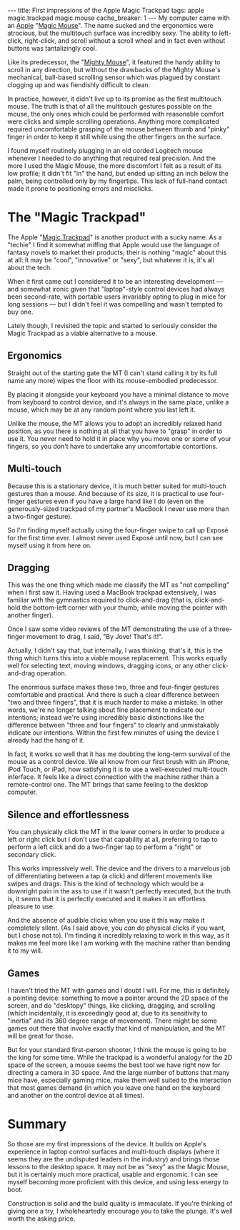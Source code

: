 ---
title: First impressions of the Apple Magic Trackpad
tags: apple magic.trackpad magic.mouse
cache_breaker: 1
---
My computer came with an [[Apple]] "[http://www.apple.com/magicmouse/ Magic Mouse]". The name sucked and the ergonomics were atrocious, but the multitouch surface was incredibly sexy. The ability to left-click, right-click, and scroll without a scroll wheel and in fact even without buttons was tantalizingly cool.

Like its predecessor, the "[http://en.wikipedia.org/wiki/Apple_Mighty_Mouse Mighty Mouse]", it featured the handy ability to scroll in any direction, but without the drawbacks of the Mighty Mouse's mechanical, ball-based scrolling sensor which was plagued by constant clogging up and was fiendishly difficult to clean.

In practice, however, it didn't live up to its promise as the first multitouch mouse. The truth is that of all the multitouch gestures possible on the mouse, the only ones which could be performed with reasonable comfort were clicks and simple scrolling operations. Anything more complicated required uncomfortable grasping of the mouse between thumb and "pinky" finger in order to keep it still while using the other fingers on the surface.

I found myself routinely plugging in an old corded Logitech mouse whenever I needed to do anything that required real precision. And the more I used the Magic Mouse, the more discomfort I felt as a result of its low profile; it didn't fit "in" the hand, but ended up sitting an inch below the palm, being controlled only by my fingertips. This lack of full-hand contact made it prone to positioning errors and misclicks.

= The "Magic Trackpad" =

The Apple "[http://www.apple.com/magictrackpad/ Magic Trackpad]" is another product with a sucky name. As a "techie" I find it somewhat miffing that Apple would use the language of fantasy novels to market their products; their is nothing "magic" about this at all: it may be "cool", "innovative" or "sexy", but whatever it is, it's all about the tech.

When it first came out I considered it to be an interesting development &mdash; and somewhat ironic given that "laptop"-style control devices had always been second-rate, with portable users invariably opting to plug in mice for long sessions &mdash; but I didn't feel it was compelling and wasn't tempted to buy one.

Lately though, I revisited the topic and started to seriously consider the Magic Trackpad as a viable alternative to a mouse.

== Ergonomics ==

Straight out of the starting gate the MT (I can't stand calling it by its full name any more) wipes the floor with its mouse-embodied predecessor.

By placing it alongside your keyboard you have a minimal distance to move from keyboard to control device, and it's always in the same place, unlike a mouse, which may be at any random point where you last left it.

Unlike the mouse, the MT allows you to adopt an incredibly relaxed hand position, as you there is nothing at all that you have to "grasp" in order to use it. You never need to hold it in place why you move one or some of your fingers, so you don't have to undertake any uncomfortable contortions.

== Multi-touch ==

Because this is a stationary device, it is much better suited for multi-touch gestures than a mouse. And because of its size, it is practical to use four-finger gestures even if you have a large hand like I do (even on the generously-sized trackpad of my partner's MacBook I never use more than a two-finger gesture).

So I'm finding myself actually using the four-finger swipe to call up Exposé for the first time ever. I almost never used Exposé until now, but I can see myself using it from here on.

== Dragging ==

This was the one thing which made me classify the MT as "not compelling" when I first saw it. Having used a MacBook trackpad extensively, I was familiar with the gymnastics required to click-and-drag (that is, click-and-hold the bottom-left corner with your thumb, while moving the pointer with another finger).

Once I saw some video reviews of the MT demonstrating the use of a three-finger movement to drag, I said, "By Jove! That's it!".

Actually, I didn't say that, but internally, I was thinking, that's it, this is the thing which turns this into a viable mouse replacement. This works equally well for selecting text, moving windows, dragging icons, or any other click-and-drag operation.

The enormous surface makes these two, three and four-finger gestures comfortable and practical. And there is such a clear difference between "two and three fingers", that it is much harder to make a mistake. In other words, we're no longer talking about fine placement to indicate our intentions; instead we're using incredibly basic distinctions like the difference between "three and four fingers" to clearly and unmistakably indicate our intentions. Within the first few minutes of using the device I already had the hang of it.

In fact, it works so well that it has me doubting the long-term survival of the mouse as a control device. We all know from our first brush with an iPhone, iPod Touch, or iPad, how satisfying it is to use a well-executed multi-touch interface. It feels like a direct connection with the machine rather than a remote-control one. The MT brings that same feeling to the desktop computer.

== Silence and effortlessness ==

You can physically click the MT in the lower corners in order to produce a left or right click but I don't use that capability at all, preferring to tap to perform a left click and do a two-finger tap to perform a "right" or secondary click.

This works impressively well. The device and the drivers to a marvelous job of differentiating between a tap (a click) and different movements like swipes and drags. This is the kind of technology which would be a downright pain in the ass to use if it wasn't perfectly executed, but the truth is, it seems that it ''is'' perfectly executed and it makes it an effortless pleasure to use.

And the absence of audible clicks when you use it this way make it completely silent. (As I said above, you ''can'' do physical clicks if you want, but I chose not to). I'm finding it incredibly relaxing to work in this way, as it makes me feel more like I am working with the machine rather than bending it to my will.

== Games ==

I haven't tried the MT with games and I doubt I will. For me, this is definitely a pointing device: something to move a pointer around the 2D space of the screen, and do "desktopy" things, like clicking, dragging, and scrolling (which incidentally, it is exceedingly good at, due to its sensitivity to "inertia" and its 360 degree range of movement). There might be some games out there that involve exactly that kind of manipulation, and the MT will be great for those.

But for your standard first-person shooter, I think the mouse is going to be the king for some time. While the trackpad is a wonderful analogy for the 2D space of the screen, a mouse seems the best tool we have right now for directing a camera in 3D space. And the large number of buttons that many mice have, especially gaming mice, make them well suited to the interaction that most games demand (in which you leave one hand on the keyboard and another on the control device at all times).

= Summary =

So those are my first impressions of the device. It builds on Apple's experience in laptop control surfaces and multi-touch displays (where it seems they are the undisputed leaders in the industry) and brings those lessons to the desktop space. It may not be as "sexy" as the Magic Mouse, but it is certainly ''much'' more practical, usable and ergonomic. I can see myself becoming more proficient with this device, and using less energy to boot.

Construction is solid and the build quality is immaculate. If you're thinking of giving one a try, I wholeheartedly encourage you to take the plunge. It's well worth the asking price.
